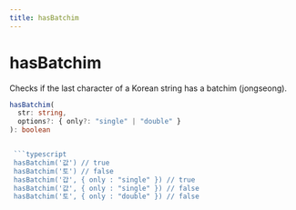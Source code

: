 ```yaml
---
title: hasBatchim
---
```


# hasBatchim

Checks if the last character of a Korean string has a batchim (jongseong).

````typescript
hasBatchim(
  str: string,
  options?: { only?: "single" | "double" }
): boolean


 ```typescript
 hasBatchim('값') // true
 hasBatchim('토') // false
 hasBatchim('갑', { only : "single" }) // true
 hasBatchim('값', { only : "single" }) // false
 hasBatchim('토', { only : "double" }) // false
````

